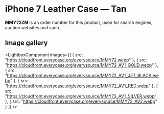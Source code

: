 
# iPhone 7 Leather Case — Tan

<Callout type='info' emoji='👉🏻'>**MMY72ZM** is an order number for this product, used for search engines, auction websites and such.</Callout>

## Image gallery

<LightboxComponent
    images={[
      {
        src: "https://cloudfront.everycase.org/everysource/MMY72.webp"
      },
      {
        src: "https://cloudfront.everycase.org/everysource/MMY72_AV1_GOLD.webp"
      },
      {
        src: "https://cloudfront.everycase.org/everysource/MMY72_AV1_JET_BLACK.webp"
      },
      {
        src: "https://cloudfront.everycase.org/everysource/MMY72_AV1_RED.webp"
      },
      {
        src: "https://cloudfront.everycase.org/everysource/MMY72_AV1_SILVER.webp"
      },
      {
        src: "https://cloudfront.everycase.org/everysource/MMY72_AV2.webp"
      }
    ]}
  />
